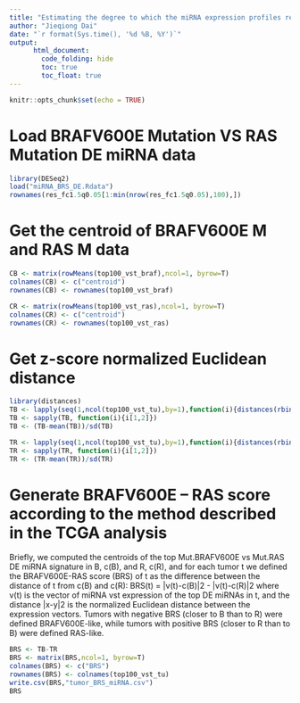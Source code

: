 ```yaml
---
title: "Estimating the degree to which the miRNA expression profiles resemble either BRAFV600Eor RAS-mutated PTC with the BRAFV600E – RAS score"
author: "Jieqiong Dai"
date: "`r format(Sys.time(), '%d %B, %Y')`"
output: 
      html_document:
        code_folding: hide
        toc: true
        toc_float: true
---
```


```r
knitr::opts_chunk$set(echo = TRUE)
```

# Load BRAFV600E Mutation VS RAS Mutation DE miRNA data
```r
library(DESeq2)
load("miRNA_BRS_DE.Rdata")
rownames(res_fc1.5q0.05[1:min(nrow(res_fc1.5q0.05),100),])
```

# Get the centroid of BRAFV600E M and RAS M data
```r
CB <- matrix(rowMeans(top100_vst_braf),ncol=1, byrow=T)
colnames(CB) <- c("centroid")
rownames(CB) <- rownames(top100_vst_braf)

CR <- matrix(rowMeans(top100_vst_ras),ncol=1, byrow=T)
colnames(CR) <- c("centroid")
rownames(CR) <- rownames(top100_vst_ras)
```

# Get z-score normalized Euclidean distance
```r
library(distances)
TB <- lapply(seq(1,ncol(top100_vst_tu),by=1),function(i){distances(rbind(t(top100_vst_tu[,i]),t(CB)))})
TB <- sapply(TB, function(i){i[1,2]}) 
TB <- (TB-mean(TB))/sd(TB)

TR <- lapply(seq(1,ncol(top100_vst_tu),by=1),function(i){distances(rbind(t(top100_vst_tu[,i]),t(CR)))})
TR <- sapply(TR, function(i){i[1,2]}) 
TR <- (TR-mean(TR))/sd(TR)
```

# Generate BRAFV600E – RAS score according to the method described in the TCGA analysis

Briefly, we computed the centroids of the top Mut.BRAFV600E vs Mut.RAS DE miRNA signature in B, c(B), and R, c(R), and for each tumor t we defined the BRAFV600E-RAS score (BRS) of t as the difference between the distance of t from c(B) and c(R):
BRS(t) = |v(t)-c(B)|2 - |v(t)-c(R)|2
where v(t) is the vector of miRNA vst expression of the top DE miRNAs in t, and the distance |x-y|2 is the normalized Euclidean distance between the expression vectors.
Tumors with negative BRS (closer to B than to R) were defined BRAFV600E-like, while tumors with positive BRS (closer to R than to B) were defined RAS-like.
```r
BRS <- TB-TR
BRS <- matrix(BRS,ncol=1, byrow=T)
colnames(BRS) <- c("BRS")
rownames(BRS) <- colnames(top100_vst_tu)  
write.csv(BRS,"tumor_BRS_miRNA.csv")
BRS
```
